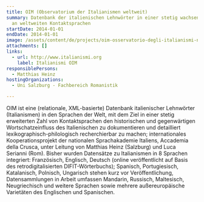 ```yaml
---
title: OIM (Observatorium der Italianismen weltweit)
summary: Datenbank der italienischen Lehnwörter in einer stetig wachsenden Zahl
  an weltweiten Kontaktsprachen
startDate: 2014-01-01
endDate: 2014-01-01
image: /assets/content/de/projects/oim-osservatorio-degli-italianismi-nel-mondo-observatory-italian-loanwords-worldwide/oim_website2.png
attachments: []
links:
  - url: http://www.italianismi.org
    label: Italianismi OIM
responsiblePersons:
  - Matthias Heinz
hostingOrganizations:
  - Uni Salzburg - Fachbereich Romanistik

---
```

OIM ist eine (relationale, XML-basierte) Datenbank italienischer Lehnwörter (Italianismen) in den Sprachen der Welt, mit dem Ziel in einer stetig erweiterten Zahl von Kontaktsprachen den historischen und gegenwärtigen Wortschatzeinfluss des Italienischen zu dokumentieren und detailliert lexikographisch-philologisch recherchierbar zu machen; internationales Kooperationsprojekt der nationalen Sprachakademie Italiens, Accademia della Crusca, unter Leitung von Matthias Heinz (Salzburg) und Luca Serianni (Rom). Bisher wurden Datensätze zu Italianismen in 8 Sprachen integriert: Französisch, Englisch, Deutsch (online veröffentlicht auf Basis des retrodigitalisierten DIFIT-Wörterbuchs); Spanisch, Portugiesisch, Katalanisch, Polnisch, Ungarisch stehen kurz vor Veröffentlichung, Datensammlungen in Arbeit umfassen Mandarin, Russisch, Maltesisch, Neugriechisch und weitere Sprachen sowie mehrere außereuropäische Varietäten des Englischen und Spanischen.